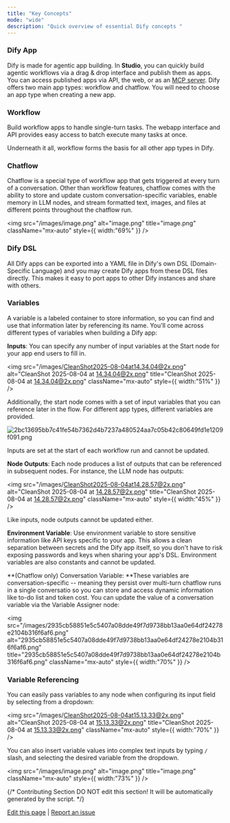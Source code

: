 ```yaml
---
title: "Key Concepts"
mode: "wide"
description: "Quick overview of essential Dify concepts "
---
```


### Dify App

Dify is made for agentic app building. In **Studio**, you can quickly build agentic workflows via a drag & drop interface and publish them as apps. You can access published apps via API, the web, or as an [MCP server](/en/guides/application-publishing/publish-mcp). Dify offers two main app types: workflow and chatflow. You will need to choose an app type when creating a new app.

### Workflow

Build workflow apps to handle single-turn tasks. The webapp interface and API provides easy access to batch execute many tasks at once.

<Info>
  Underneath it all, workflow forms the basis for all other app types in Dify.
</Info>

### Chatflow

Chatflow is a special type of workflow app that gets triggered at every turn of a conversation. Other than workflow features, chatflow comes with the ability to store and update custom conversation-specific variables, enable memory in LLM nodes, and stream formatted text, images, and files at different points throughout the chatflow run.

<img
  src="/images/image.png"
  alt="image.png"
  title="image.png"
  className="mx-auto"
  style={{ width:"69%" }}
/>

### Dify DSL

All Dify apps can be exported into a YAML file in Dify's own DSL (Domain-Specific Language) and you may create Dify apps from these DSL files directly. This makes it easy to port apps to other Dify instances and share with others.

### Variables

A variable is a labeled container to store information, so you can find and use that information later by referencing its name. You'll come across different types of variables when building a Dify app:

**Inputs**: You can specify any number of input variables at the Start node for your app end users to fill in.

<img
  src="/images/CleanShot2025-08-04at14.34.04@2x.png"
  alt="CleanShot 2025-08-04 at 14.34.04@2x.png"
  title="CleanShot 2025-08-04 at 14.34.04@2x.png"
  className="mx-auto"
  style={{ width:"51%" }}
/>

Additionally, the start node comes with a set of input variables that you can reference later in the flow. For different app types, different variables are provided.

![2bc13695bb7c41fe54b7362d4b7237a480524aa7c05b42c80649fd1e1209f091.png](/images/2bc13695bb7c41fe54b7362d4b7237a480524aa7c05b42c80649fd1e1209f091.png)

Inputs are set at the start of each workflow run and cannot be updated.

**Node Outputs**: Each node produces a list of outputs that can be referenced in subsequent nodes. For instance, the LLM node has outputs:

<img
  src="/images/CleanShot2025-08-04at14.28.57@2x.png"
  alt="CleanShot 2025-08-04 at 14.28.57@2x.png"
  title="CleanShot 2025-08-04 at 14.28.57@2x.png"
  className="mx-auto"
  style={{ width:"45%" }}
/>

Like inputs, node outputs cannot be updated either.

**Environment Variable**: Use environment variable to store sensitive information like API keys specific to your app. This allows a clean separation between secrets and the Dify app itself, so you don't have to risk exposing passwords and keys when sharing your app's DSL. Environment variables are also constants and cannot be updated.

\*\*(Chatflow only) Conversation Variable: \*\*These variables are conversation-specific -- meaning they persist over multi-turn chatflow runs in a single conversatio so you can store and access dynamic information like to-do list and token cost. You can update the value of a conversation variable via the Variable Assigner node:

<img
  src="/images/2935cb58851e5c5407a08dde49f7d9738bb13aa0e64df24278e2104b316f6af6.png"
  alt="2935cb58851e5c5407a08dde49f7d9738bb13aa0e64df24278e2104b316f6af6.png"
  title="2935cb58851e5c5407a08dde49f7d9738bb13aa0e64df24278e2104b316f6af6.png"
  className="mx-auto"
  style={{ width:"70%" }}
/>

### Variable Referencing

You can easily pass variables to any node when configuring its input field by selecting from a dropdown:

<img
  src="/images/CleanShot2025-08-04at15.13.33@2x.png"
  alt="CleanShot 2025-08-04 at 15.13.33@2x.png"
  title="CleanShot 2025-08-04 at 15.13.33@2x.png"
  className="mx-auto"
  style={{ width:"70%" }}
/>

You can also insert variable values into complex text inputs by typing `/` slash, and selecting the desired variable from the dropdown.

<img
  src="/images/image.png"
  alt="image.png"
  title="image.png"
  className="mx-auto"
  style={{ width:"73%" }}
/>

{/*
Contributing Section
DO NOT edit this section!
It will be automatically generated by the script.
*/}

[Edit this page](https://github.com/langgenius/dify-docs/edit/main/en/guides/workflow/key-concepts.mdx) | [Report an issue](https://github.com/langgenius/dify-docs/issues/new?title=Documentation%20Issue%3A%20once&body=%23%23%20Issue%20Description%0A%3C%21--%20Please%20briefly%20describe%20the%20issue%20you%20found%20--%3E%0A%0A%23%23%20Page%20Link%0Ahttps%3A%2F%2Fgithub.com%2Flanggenius%2Fdify-docs%2Fblob%2Fmain%2Fen/guides/workflow%2Fkey-concepts.mdx%0A%0A%23%23%20Suggested%20Changes%0A%3C%21--%20If%20you%20have%20specific%20suggestions%20for%20changes%2C%20please%20describe%20them%20here%20--%3E%0A%0A%3C%21--%20Thank%20you%20for%20helping%20improve%20our%20documentation%21%20--%3E)